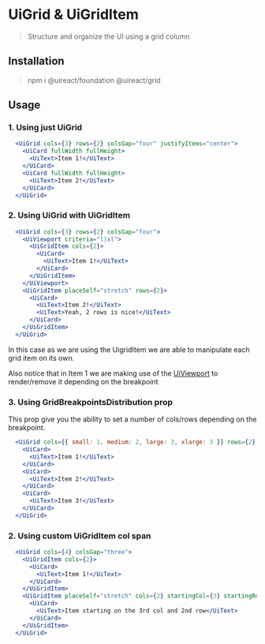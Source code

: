 

# UiGrid & UiGridItem

<Metadata packageName='grid' packageJson={packageJson} />

> Structure and organize the UI using a grid column

## Installation

> npm i @uireact/foundation @uireact/grid

## Usage

### 1. Using just UiGrid

```jsx live scope={{UiGrid, UiCard, UiText}}
  <UiGrid cols={3} rows={2} colsGap="four" justifyItems="center">
    <UiCard fullWidth fullHeight>
      <UiText>Item 1!</UiText>
    </UiCard>
    <UiCard fullWidth fullHeight>
      <UiText>Item 2!</UiText>
    </UiCard>
  </UiGrid>
```

### 2. Using UiGrid with UiGridItem

```jsx live scope={{UiGrid, UiGridItem, UiCard, UiText, UiViewport}}
  <UiGrid cols={3} rows={2} colsGap="four">
    <UiViewport criteria="l|xl">
      <UiGridItem cols={2}>
        <UiCard>
          <UiText>Item 1!</UiText>
        </UiCard>
      </UiGridItem>
    </UiViewport>
    <UiGridItem placeSelf="stretch" rows={2}>
      <UiCard>
        <UiText>Item 2!</UiText>
        <UiText>Yeah, 2 rows is nice!</UiText>
      </UiCard>
    </UiGridItem>
  </UiGrid>
```

In this case as we are using the UigridItem we are able to manipulate each grid item on its own.

Also notice that in Item 1 we are making use of the [UiViewport](./packages-foundation-docs-viewport) to render/remove it depending on the breakpoint

### 3. Using GridBreakpointsDistribution prop

This prop give you the ability to set a number of cols/rows depending on the breakpoint.

```jsx live scope={{UiGrid, UiCard, UiText}}
  <UiGrid cols={{ small: 1, medium: 2, large: 3, xlarge: 3 }} rows={2} colsGap={"five"} rowsGap={"six"}>
    <UiCard>
      <UiText>Item 1!</UiText>
    </UiCard>
    <UiCard>
      <UiText>Item 2!</UiText>
    </UiCard>
    <UiCard>
      <UiText>Item 3!</UiText>
    </UiCard>
  </UiGrid>
```

### 2. Using custom UiGridItem col span

```jsx live scope={{UiGrid, UiCard, UiText, UiGridItem}}
  <UiGrid cols={4} colsGap="three">
    <UiGridItem cols={2}>
      <UiCard>
        <UiText>Item 1!</UiText>
      </UiCard>
    </UiGridItem>
    <UiGridItem placeSelf="stretch" cols={2} startingCol={3} startingRow={2}>
      <UiCard>
        <UiText>Item starting on the 3rd col and 2nd row</UiText>
      </UiCard>
    </UiGridItem>
  </UiGrid>
```
